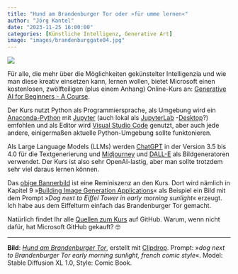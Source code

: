 ```yaml
---
title: "Hund am Brandenburger Tor oder »für umme lernen«"
author: "Jörg Kantel"
date: "2023-11-25 16:00:00"
categories: [Künstliche Intelligenz, Generative Art]
image: "images/brandenburggate04.jpg"
---
```


[![](images/brandenburggate04-b.jpg)](https://www.flickr.com/photos/schockwellenreiter/53355218294/)

Für alle, die mehr über die Möglichkeiten gekünstelter Intelligenzia und wie man diese kreativ einsetzen kann, lernen wollen, bietet Microsoft einen kostenlosen, zwölfteiligen (plus einem Anhang) Online-Kurs an: [Generative AI for Beginners - A Course](https://microsoft.github.io/generative-ai-for-beginners/#/).

Der Kurs nutzt Python als Programmiersprache, als Umgebung wird ein [Anaconda-Python](http://cognitiones.kantel-chaos-team.de/programmierung/python/anaconda.html) mit [Jupyter](http://cognitiones.kantel-chaos-team.de/programmierung/python/jupyter.html) (auch lokal als [JupyterLab](http://cognitiones.kantel-chaos-team.de/programmierung/python/jupyterlab.html) -[Desktop](http://cognitiones.kantel-chaos-team.de/programmierung/python/jupyterlabdesktop.html)?) emfohlen und als Editor wird [Visual Studio Code](http://cognitiones.kantel-chaos-team.de/produktivitaet/visualstudiocode.html) genutzt, aber auch jede andere, einigermaßen aktuelle Python-Umgebung sollte funktonieren.

Als Large Language Models (LLMs) werden [ChatGPT](https://de.wikipedia.org/wiki/ChatGPT) in der Version 3.5 bis 4.0 für die Textgenerierung und [Midjourney](http://cognitiones.kantel-chaos-team.de/technikgeschichte/rechnerundnetze/midjourney.html) und [DALL-E](http://cognitiones.kantel-chaos-team.de/technikgeschichte/rechnerundnetze/dalle.html) als Bildgeneratoren verwendet. Der Kurs ist also sehr OpenAI-lastig, aber man sollte trotzdem sehr viel daraus lernen können.

Das [obige Bannerbild](https://www.flickr.com/photos/schockwellenreiter/53355218294/) ist eine Reminiszenz an den Kurs. Dort wird nämlich in Kapitel&nbsp;9 »[Building Image Generation Applications](https://microsoft.github.io/generative-ai-for-beginners/#/09-building-image-applications/README)« als Beispiel ein Bild mit dem Prompt »*Dog next to Eiffel Tower in early morning sunlight*« erzeugt. Ich habe aus dem Eiffelturm einfach das Brandenburger Tor gemacht.

Natürlich findet Ihr alle [Quellen zum Kurs](https://github.com/Microsoft/generative-ai-for-beginners) auf GitHub. Warum, wenn nicht dafür, hat Microsoft GitHub gekauft?&nbsp;🤓

---

**Bild**: *[Hund am Brandenburger Tor](https://www.flickr.com/photos/schockwellenreiter/53355218294/)*, erstellt mit [Clipdrop](https://clipdrop.co/stable-diffusion). Prompt: »*dog next to Brandenburger Tor early morning sunlight, french comic style*«. Model: Stable Diffusion XL&nbsp;1.0, Style: Comic Book.
